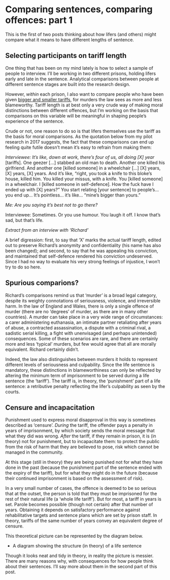 # Comparing sentences, comparing offences: part 1

This is the first of two posts thinking about how lifers (and others) might compare what it means to have different lengths of sentence.

## Selecting participants on tariff length

One thing that has been on my mind lately is how to select a sample of people to interview. I'll be working in two different prisons, holding lifers early and late in the sentence. Analytical comparisons between people at different sentence stages are built into the research design.

However, *within* each prison, I also want to compare people who have been given [bigger and smaller tariffs](https://changinginside.co.uk/what-is-a-life-sentence/), for murders the law sees as more and less blameworthy. Tariff length is at best only a very crude way of making moral distinctions between different offences, but I'm working on the basis that comparisons on this variable will be meaningful in shaping people's experience of the sentence.

Crude or not, one reason to do so is that lifers themselves use the tariff as the basis for moral comparisons. As the quotation below from my pilot research in 2017 suggests, the fact that these comparisons can end up feeling quite futile doesn't mean it's easy to refrain from making them:

*Interviewee: It's like, down at work, there's four of us, all doing \[X\] year *\[tariffs\]. One geezer \[...\] stabbed an old man to death. Another one killed his girlfriend. And another one \[killed someone\] in a wheelchair \[...\] \[X\] years, \[X\] years, \[X\] years. And it's like, "right, you took a knife to this bloke's house, killed him. You killed your missus, with a knife. You \[killed someone\] in a wheelchair. I \[killed someone in self-defence\]. How the fuck have I ended up with \[X\] years?" You start relating \[your sentence\] to people's... you end up... It's pointless... it's like... "mine's bigger than yours."

*Me: Are you saying it's best not to go there?*

Interviewee: Sometimes. Or you use humour. You laugh it off. I know that's sad, but that's life.

*Extract from an interview with 'Richard'*

A brief digression: first, to say that 'X' marks the actual tariff length, edited out to preserve Richard's anonymity and confidentiality (his name has also been changed); and second, to say that he was appealing his conviction, and maintained that self-defence rendered his conviction undeserved. Since I had no way to evaluate his very strong feelings of injustice, I won't try to do so here.

## Spurious comparions?

Richard's comparisons remind us that 'murder' is a broad legal category, despite its weighty connotations of seriousness, violence, and irreversible harm. In the law of England and Wales, there is only a single offence of murder (there are no 'degrees' of murder, as there are in many other countries). A murder can take place in a very wide range of circumstances: a carer administering euthanasia, an intimate partner retaliating after years of abuse, a contracted assassination, a dispute with a criminal rival, a sadistic serial killing, a fight with unenvisaged (and perhaps unintended) consequences. Some of these scenarios are rare, and there are certainly more and less 'typical' murders, but few would agree that all are morally equivalent. Richard certainly didn't.

Indeed, the law also distinguishes between murders it holds to represent different levels of seriousness and culpability. Since the life sentence is mandatory, these distinctions in blameworthiness can only be reflected by altering the minimum term of imprisonment to be served during a life sentence (the 'tariff'). The tariff is, in theory, the 'punishment' part of a life sentence: a retributive penalty reflecting the lifer's culpability as seen by the courts.

## Censure and incapacitation

Punishment used to express moral disapproval in this way is sometimes described as 'censure'. *During* the tariff, the offender pays a penalty in years of imprisonment, by which society sends the moral message that what they did was wrong. *After* the tariff, if they remain in prison, it is (in theory) not for punishment, but to incapacitate them: to protect the public from the risk of harm that they are believed to pose, risk which cannot be managed in the community.

At this stage (still in theory) they are being punished not for what they have done in the past (because the punishment part of the sentence ended with the expiry of the tariff), but for what they might do in the future (because their continued imprisonment is based on the assessment of risk).

In a very small number of cases, the offence is deemed to be so serious that at the outset, the person is told that they must be imprisoned for the rest of their natural life (a 'whole life tariff'). But for most, a tariff in years is set. Parole becomes possible (though not certain) after that number of years. Obtaining it depends on satisfactory performance against rehabilitative targets and sentence plans which are set by prison staff. In theory, tariffs of the same number of years convey an equivalent degree of censure.

This theoretical picture can be represented by the diagram below.

-   A diagram showing the structure (in theory) of a life sentence

Though it looks neat and tidy in theory, in reality the picture is messier. There are many reasons why, with consequences for how people think about their sentences. I'll say more about them in the second part of this post.

